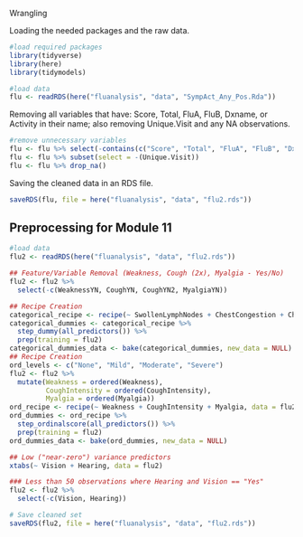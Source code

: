 Wrangling

Loading the needed packages and the raw data.
```r
#load required packages
library(tidyverse)
library(here)
library(tidymodels)
```

```r
#load data
flu <- readRDS(here("fluanalysis", "data", "SympAct_Any_Pos.Rda"))
```

Removing all variables that have: Score, Total, FluA, FluB, Dxname, or Activity in their name; also removing Unique.Visit and any NA observations. 
```r
#remove unnecessary variables
flu <- flu %>% select(-contains(c("Score", "Total", "FluA", "FluB", "Dxname", "Activity")))
flu <- flu %>% subset(select = -(Unique.Visit))
flu <- flu %>% drop_na()
```

Saving the cleaned data in an RDS file. 
```r
saveRDS(flu, file = here("fluanalysis", "data", "flu2.rds"))
```

## Preprocessing for Module 11

```r
#load data
flu2 <- readRDS(here("fluanalysis", "data", "flu2.rds"))
```


```r
## Feature/Variable Removal (Weakness, Cough (2x), Myalgia - Yes/No)
flu2 <- flu2 %>%
  select(-c(WeaknessYN, CoughYN, CoughYN2, MyalgiaYN))

## Recipe Creation
categorical_recipe <- recipe(~ SwollenLymphNodes + ChestCongestion + ChillsSweats + NasalCongestion + Sneeze + Fatigue + SubjectiveFever + Headache + RunnyNose + AbPain + ChestPain + Diarrhea + EyePn + Insomnia + ItchyEye + Nausea + EarPn + Pharyngitis + Breathless + ToothPn + Vomit + Wheeze, data = flu2)
categorical_dummies <- categorical_recipe %>%
  step_dummy(all_predictors()) %>%
  prep(training = flu2)
categorical_dummies_data <- bake(categorical_dummies, new_data = NULL)
## Recipe Creation
ord_levels <- c("None", "Mild", "Moderate", "Severe")
flu2 <- flu2 %>%
  mutate(Weakness = ordered(Weakness),
         CoughIntensity = ordered(CoughIntensity),
         Myalgia = ordered(Myalgia))
ord_recipe <- recipe(~ Weakness + CoughIntensity + Myalgia, data = flu2)
ord_dummies <- ord_recipe %>%
  step_ordinalscore(all_predictors()) %>%
  prep(training = flu2)
ord_dummies_data <- bake(ord_dummies, new_data = NULL)

## Low ("near-zero") variance predictors
xtabs(~ Vision + Hearing, data = flu2)

### Less than 50 observations where Hearing and Vision == "Yes"
flu2 <- flu2 %>%
  select(-c(Vision, Hearing))

# Save cleaned set
saveRDS(flu2, file = here("fluanalysis", "data", "flu2.rds"))
```


